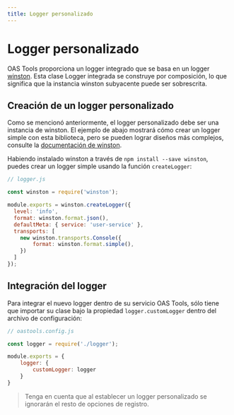 ```yaml
---
title: Logger personalizado
---
```


# Logger personalizado

OAS Tools proporciona un logger integrado que se basa en un logger [winston](https://www.npmjs.com/package/winston). Esta clase Logger integrada se construye por composición, lo que significa que la instancia winston subyacente puede ser sobrescrita.

## Creación de un logger personalizado
Como se mencionó anteriormente, el logger personalizado debe ser una instancia de winston. El ejemplo de abajo mostrará cómo crear un logger simple con esta biblioteca, pero se pueden lograr diseños más complejos, consulte la [documentación de winston](https://github.com/winstonjs/winston#table-of-contents).

Habiendo instalado winston a través de `npm install --save winston`, puedes crear un logger simple usando la función `createLogger`:

```js
// logger.js

const winston = require('winston');

module.exports = winston.createLogger({
  level: 'info',
  format: winston.format.json(),
  defaultMeta: { service: 'user-service' },
  transports: [
    new winston.transports.Console({
        format: winston.format.simple(),
    })
  ]
});
```

## Integración del logger
Para integrar el nuevo logger dentro de su servicio OAS Tools, sólo tiene que importar su clase bajo la propiedad `logger.customLogger` dentro del archivo de configuración:

```js
// oastools.config.js

const logger = require('./logger');

module.exports = {
    logger: {
        customLogger: logger
    }
}
```

> Tenga en cuenta que al establecer un logger personalizado se ignorarán el resto de opciones de registro.